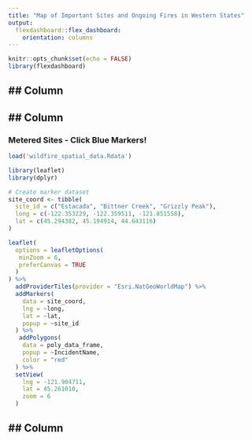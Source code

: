 ```yaml
---
title: "Map of Important Sites and Ongoing Fires in Western States"
output:
  flexdashboard::flex_dashboard:
    orientation: columns
---
```


```r

knitr::opts_chunk$set(echo = FALSE)
library(flexdashboard)

```

## Column {data-width=100}
-------------------------------------

## Column {data-width=800}
-------------------------------------

### Metered Sites - Click Blue Markers!
```r

load('wildfire_spatial_data.Rdata')

library(leaflet)
library(dplyr)

# Create marker dataset
site_coord <- tibble(
  site_id = c("Estacada", "Bittner Creek", "Grizzly Peak"),
  long = c(-122.353229, -122.359511, -121.851558),
  lat = c(45.294382, 45.194914, 44.643116)
)

leaflet(
  options = leafletOptions(
   minZoom = 6,
   preferCanvas = TRUE
  )
) %>%
  addProviderTiles(provider = "Esri.NatGeoWorldMap") %>%
  addMarkers(
    data = site_coord,
    lng = ~long,
    lat = ~lat,
    popup = ~site_id
  ) %>%
   addPolygons(
    data = poly_data_frame,
    popup = ~IncidentName,
    color = "red"
  ) %>%
  setView(
    lng = -121.904711,
    lat = 45.261010,
    zoom = 6
  )

```

## Column {data-width=100}
-------------------------------------